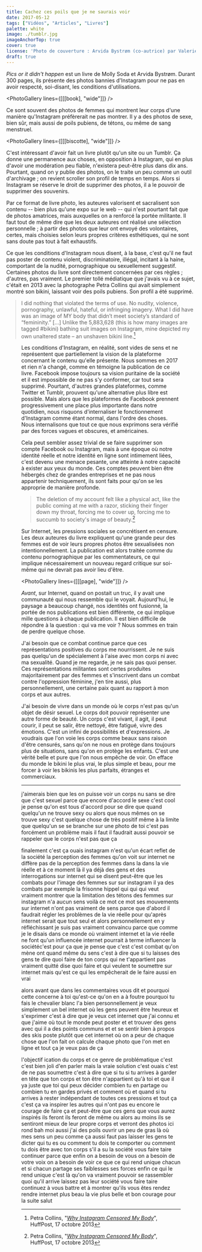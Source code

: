 ```yaml
---
title: Cachez ces poils que je ne saurais voir
date: 2017-05-12
tags: ["Vidéos", "Articles", "Livres"]
palette: white
image: ./tumblr.jpg
imageAnchorTop: true
cover: true
license: 'Photo de couverture : Arvida Bystrøm (co-autrice) par Valerie Phillips dans "hi you are beautiful how are you"'
draft: true
---
```


_Pics or it didn't happen_ est un livre de Molly Soda et Arvida Bystrøm. Durant 300 pages, ils présente des photos bannies d'Instagram pour ne pas en avoir respecté, soi-disant, les conditions d'utilisations.


<PhotoGallery lines={[[[book], "wide"]]} />

Ce sont souvent des photos de femmes qui montrent leur corps d'une manière qu'Instagram préfèrerait ne pas montrer. Il y a des photos de sexe, bien sûr, mais aussi de poils pubiens, de tétons, ou même de sang menstruel.


<PhotoGallery lines={[[[biscotte], "wide"]]} />

C'est intéressant d'avoir fait un livre plutôt qu'un site ou un Tumblr. Ça donne une permanence aux choses, en opposition à Instagram, qui en plus d'avoir une modération peu fiable, n'existera peut-être plus dans dix ans. Pourtant, quand on y publie des photos, on le traite un peu comme un outil d'archivage ; on revient scroller son profil de temps en temps. Alors si Instagram se réserve le droit de supprimer des photos, il a le pouvoir de supprimer des souvenirs.

Par ce format de livre photo, les auteures valorisent et sacralisent son contenu -- bien plus qu'une expo sur le web -- qui n'est pourtant fait que de photos amatrices, mais auxquelles on a renforcé la portée militante. Il faut tout de même dire que les deux auteures ont réalisé une sélection personnelle ; à partir des photos que leur ont envoyé des volontaires, certes, mais choisies selon leurs propres critères esthétiques, qui ne sont sans doute pas tout à fait exhaustifs.

Ce que les conditions d'Instagram nous disent, à la base, c'est qu'il ne faut pas poster de contenu violent, discriminatoire, illégal, incitant à la haine, comportant de la nudité, pornographique ou sexuellement suggestif. Certaines photos du livre sont directement concernées par ces règles ; d'autres, pas vraiment. Le premier tollé médiatique que j'avais vu à ce sujet, c'était en 2013 avec la photographe Petra Collins qui avait simplement montré son bikini, laissant voir des poils pubiens. Son profil a été supprimé.

> I did nothing that violated the terms of use. No nudity, violence, pornography, unlawful, hateful, or infringing imagery. What I did have was an image of MY body that didn’t meet society’s standard of “femininity.” [...] Unlike the 5,883,628 (this is how many images are tagged #bikini) bathing suit images on Instagram, mine depicted my own unaltered state – an unshaven bikini line.[^Collins]

[^Collins]: Petra Collins, "[_Why Instagram Censored My Body_](https://www.huffpost.com/entry/why-instagram-censored-my-body_b_4118416)", HuffPost, 17 octobre 2013


<Figure src={collins} />

Les conditions d'Instagram, en réalité, sont vides de sens et ne représentent que partiellement la vision de la plateforme concernant le contenu qu'elle présente. Nous sommes en 2017 et rien n'a changé, comme en témoigne la publication de ce livre. Facebook impose toujours sa vision puritaine de la société et il est impossible de ne pas s'y conformer, car tout sera supprimé. Pourtant, d'autres grandes plateformes, comme Twitter et Tumblr, prouvent qu'une alternative plus libre est possible. Mais alors que les plateformes de Facebook prennent progressivement une place plus importante dans notre quotidien, nous risquons d'internaliser le fonctionnement d'Instagram comme étant normal, dans l'ordre des choses. Nous internalisons que tout ce que nous exprimons sera vérifié par des forces vagues et obscures, et américaines.

Cela peut sembler assez trivial de se faire supprimer son compte Facebook ou Instagram, mais à une époque où notre identité réelle et notre identité en ligne sont intimement liées, c'est devenu une menace pesante, une atteinte à notre capacité à exister aux yeux du monde. Ces comptes peuvent bien être hébergés chez de grandes entreprises et ne pas nous appartenir techniquement, ils sont faits pour qu'on se les approprie de manière profonde.

> The deletion of my account felt like a physical act, like the public coming at me with a razor, sticking their finger down my throat, forcing me to cover up, forcing me to succumb to society's image of beauty.[^Collins]

Sur Internet, les pressions sociales se concrétisent en censure. Les deux auteures du livre expliquent qu'une grande peur des femmes est de voir leurs propres photos être sexualisées non intentionnellement. La publication est alors traitée comme du contenu pornographique par les commentateurs, ce qui implique nécessairement un nouveau regard critique sur soi-même qui ne devrait pas avoir lieu d'être.


<PhotoGallery lines={[[[page], "wide"]]} />

_Avant_, sur Internet, quand on postait un truc, il y avait une communauté qui nous ressemble qui le voyait. Aujourd'hui, le paysage a beaucoup changé, nos identités ont fusionné, la portée de nos publications est bien différente, ce qui implique mille questions à chaque publication. Il est bien difficile de répondre à la question : qui va me voir ? Nous sommes en train de perdre quelque chose.

J'ai besoin que ce combat continue parce que ces représentations positives du corps me nourrissent. Je ne suis pas quelqu'un de spécialement à l'aise avec mon corps ni avec ma sexualité. Quand je me regarde, je ne sais pas quoi penser. Ces représentations militantes sont certes produites majoritairement par des femmes et s'inscrivent dans un combat contre l'oppression féminine, j'en tire aussi, plus personnellement, une certaine paix quant au rapport à mon corps et aux autres.

J'ai besoin de vivre dans un monde où le corps n'est pas qu'un objet de désir sexuel. Le corps doit pouvoir représenter une autre forme de beauté. Un corps c'est vivant, il agit, il peut courir, il peut se salir, être nettoyé, être fatigué, vivre des émotions. C'est un infini de possibilités et d'expressions. Je voudrais que l'on voie les corps comme beaux sans raison d'être censurés, sans qu'on ne nous en protège dans toujours plus de situations, sans qu'on en protège les enfants. C'est une vérité belle et pure que l'on nous empêche de voir. On efface du monde le bikini le plus vrai, le plus simple et beau, pour me forcer à voir les bikinis les plus parfaits, étranges et commerciaux.

---

j'aimerais bien que les on puisse voir un corps nu sans se dire que c'est sexuel parce que encore d'accord le sexe c'est cool je pense qu'on est tous d'accord pour se dire que quand quelqu'un ne trouve sexy ou alors que nous mêmes on se trouve sexy c'est quelque chose de très positif même à la limite que quelqu'un se se branche sur une photo de toi c'est pas forcément un problème mais il faut il faudrait aussi pouvoir se rappeler que le corps n'est pas que ça

finalement c'est ça ouais instagram n'est qu'un écart reflet de la société la perception des femmes qu'on voit sur internet ne diffère pas de la perception des femmes dans la dans la vie réelle et à ce moment là il ya déjà des gens et des interrogations sur internet qui se disent peut-être que les combats pour l'image des femmes sur sur instagram il ya des combats par exemple la frisonne hippel qui qui qui veut vraiment montrer que la limitation des tétons des femmes sur instagram n'a aucun sens voilà ce mot ce mot ses mouvements sur internet n'ont pas vraiment de sens parce que d'abord il faudrait régler les problèmes de la vie réelle pour qu'après internet serait que tout seul et alors personnellement en y réfléchissant je suis pas vraiment convaincu parce que comme je le disais dans ce monde où vraiment internet et la vie réelle ne font qu'un influencée internet pourrait à terme influencer la sociétéc'est pour ça que je pense que c'est c'est combat qu'on mène ont quand même du sens c'est à dire que si tu laisses des gens te dire quoi faire de ton corps qui ne t'appartient pas vraiment quitté dise quoi faire et qui veulent te soumettre sur internet mais qu'est ce qui les empêcherait de le faire aussi en vrai

alors avant que dans les commentaires vous dit et pourquoi cette concerne à toi qu'est-ce qu'on en a à foutre pourquoi tu fais le chevalier blanc l'a bien personnellement je veux simplement un bel internet où les gens peuvent être heureux et s'exprimer c'est à dire que je veux cet internet que j'ai connu et que j'aime où tout le monde peut poster et et trouver des gens avec qui il a des points communs et et se sentir bien à propos des skis poste plutôt que cet internet où on a peur de chaque chose que l'on fait on calcule chaque photo que l'on met en ligne et tout ça je veux pas de ça

l'objectif ication du corps et ce genre de problématique c'est c'est bien joli d'en parler mais la vraie solution c'est ouais c'est de ne pas soumettre c'est à dire que si tu si tu arrives à garder en tête que ton corps et ton être n'appartient qu'à toi et que il ya juste que toi qui peux décider combien tu en partage ou combien tu en gardes privés et comment où et quand si tu arrives à rester indépendant de toutes ces pressions et tout ça c'est ça va inspirer les autres qui n'ont pas eu encore le courage de faire ça et peut-être que ces gens que vous aurez inspirés ils feront ils feront de même ou alors au moins ils se sentiront mieux de leur propre corps et verront des photos ici rond bah moi aussi j'ai des poils ouvrir un peu de gras là où mes sens un peu comme ça aussi faut pas laisser les gens te dicter qui tu es ou comment tu dois te comporter ou comment tu dois être avec ton corps s'il a su la société vous faire taire continuer parce que enfin on a besoin de vous on a besoin de votre voix on a besoin de voir ce que ce qui rend unique chacun et si chacun partage ses faiblesses ses forces enfin ce qui le rend unique c'est là qu'on va vraiment pouvoir se rassembler quoi qu'il arrive laissez pas leur société vous faire taire continuez à vous battre et à montrer qu'ils vous êtes rendez rendre internet plus beau la vie plus belle et bon courage pour la suite salut
